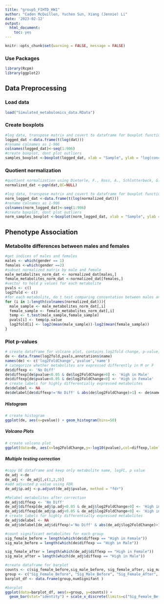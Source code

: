 ```yaml
---
title: "group5_FIHTD_HW1"
author: "Caden McQuillen, Yuchen Sun, Xiang (Jennie) Li"
date: '2023-02-12'
output:
  html_document:
    toc: yes
---
```


```r
knitr::opts_chunk$set(warning = FALSE, message = FALSE) 
```

### Use Packages

```r
library(Rcpm)
library(ggplot2)
```

## Data Preprocessing

### Load data
```r
load("Simulated_metabolomics_data.RData")
```

### Create boxplots
```r
#log data, transpose matrix and covert to dataframe for boxplot function
logged_dat <-data.frame(t(log(dat)))
#rename colnames as 1-906
colnames(logged_dat)<-seq(1:906)
#create boxplot, dont plot outliers
samples_boxplot <-boxplot(logged_dat, xlab = "Sample", ylab = "log(concentration)" , outline = FALSE)
```

### Quotient normalization
```r
#quotient normalization using Dieterle, F., Ross, A., Schlotterbeck, G. & Senn, H. Probabilistic Quotient Normalization as Robust Method to Account for Dilution of Complex Biological Mixtures. Application in H1 NMR Metabonomics. Anal. Chem. 78, 4281-4290 (2006).
normalized_dat <-pqn(dat,QC=NULL)

#log data, transpose matrix and covert to dataframe for boxplot function
norm_logged_dat <-data.frame(t(log(normalized_dat)))
#rename colnames as 1-906
colnames(norm_logged_dat)<-seq(1:906)
#create boxplot, dont plot outliers
norm_samples_boxplot <-boxplot(norm_logged_dat, xlab = "Sample", ylab = "log(concentration)" , outline = FALSE)
```


## Phenotype Association

### Metabolite differences between males and females
```r
#get indices of males and females
males <- which(gender == 1)
females <-which(gender ==2)
#subset normalized matrix by male and female
male_metabolites_norm_dat <- normalized_dat[males,]
female_metabolites_norm_dat <-normalized_dat[females,]
#vector to hold p values for each metabolite
pvals <- c()
log2fold <- c()
#for each metabolite, do t test comparing concentation between males and females
for (i in 1:length(colnames(normalized_dat))){
  male_sample <- male_metabolites_norm_dat[,i]
  female_sample <- female_metabolites_norm_dat[,i]
  temp <- t.test(male_sample,female_sample)
  pvals[i] <- temp$p.value
  log2fold[i] <- log2(mean(male_sample))-log2(mean(female_sample))
}
```

### Plot p-values
```r
# create dataframe for volcano plot, contains log2fold change, p-value, metabolites name, and labels for differentially expressed metabolites
de <- data.frame(log2fold,pvals,annotations$name)
names(de) <- c('log2FoldChange','pvalue','name')
# categorize whether metabolites are expressed differently in M or F
de$diffexp <- 'No Diff'
de$diffexp[de$pvalue<0.05 & de$log2FoldChange>0] <- 'High in Male'
de$diffexp[de$pvalue<0.05 & de$log2FoldChange<0] <- 'High in Female'
# create labels for highly differentially expressed metabolites
de$delabel <- NA
de$delabel[de$diffexp!='No Diff' & abs(de$log2FoldChange)>1] <- de$name[de$diffexp!='No Diff' & abs(de$log2FoldChange)>1]
```

##### Histogram
```r
# create histogram
ggplot(de, aes(x=pvalue)) + geom_histogram(bins=50)
```

##### Volcano Plots
```r
# create volcano plot
ggplot(data=de, aes(x=log2FoldChange,y=-log10(pvalue),col=diffexp,label=delabel)) + geom_point() + theme_minimal() + geom_text(check_overlap=T,size=3,vjust=0,nudge_y=0.25)
```


##### Multiple testing correction
```r
#copy DE dataframe and keep only metabolite name, logFC, p value
de_adj <-de
de_adj <- de_adj[,c(1,2,3)]
#add adjusted p value using FDR
de_adj$p.adj <-p.adjust(de_adj$pvalue, method = "fdr")

#Relabel metabolites after correction
de_adj$diffexp <- 'No Diff'
de_adj$diffexp[de_adj$p.adj<0.05 & de_adj$log2FoldChange>0] <- 'High in Male'
de_adj$diffexp[de_adj$p.adj<0.05 & de_adj$log2FoldChange<0] <- 'High in Female'
# create labels for highly differentially expressed metabolites
de_adj$delabel <- NA
de_adj$delabel[de_adj$diffexp!='No Diff' & abs(de_adj$log2FoldChange)>1] <- de_adj$name[de_adj$diffexp!='No Diff' & abs(de_adj$log2FoldChange)>1]

#count significant metabolites for each group
sig_female_before = length(which(de$diffexp == "High in Female"))
sig_male_before = length(which(de$diffexp == "High in Male"))

sig_female_after = length(which(de_adj$diffexp == "High in Female"))
sig_male_after = length(which(de_adj$diffexp == "High in Male"))

#create dataframe for barplot
counts <- c(sig_female_before,sig_male_before, sig_female_after, sig_male_after)
group <- c("Sig_Female_Before", "Sig_Male_Before", "Sig_Female_After", "Sig_Male_After")
barplot_df <- data.frame(group,numSignifant )

#barplot
ggplot(data=barplot_df, aes(x=group, y=counts)) +
  geom_bar(stat="identity") + scale_x_discrete(limits=c("Sig_Female_Before","Sig_Female_After","Sig_Male_Before", "Sig_Male_After"))
```


